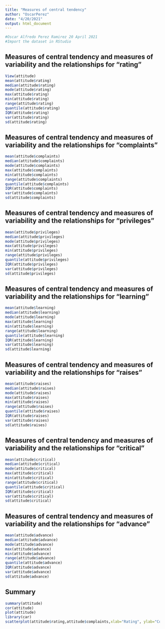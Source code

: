 ---
title: "Measures of central tendency"
author: "OscarPerez"
date: "4/20/2021"
output: html_document
---
```{r echo=FALSE}
#Oscar Alfredo Perez Ramirez 20 April 2021
#Import the dataset in RStudio
```

## Measures of central tendency and measures of variability and the relationships for "**rating**"
```{r rating}
View(attitude)
mean(attitude$rating)
median(attitude$rating)
mode(attitude$rating)
max(attitude$rating)
min(attitude$rating)
range(attitude$rating)
quantile(attitude$rating)
IQR(attitude$rating)
var(attitude$rating)
sd(attitude$rating)
```
## Measures of central tendency and measures of variability and the relationships for "**complaints**"

```{r complaints}
mean(attitude$complaints)
median(attitude$complaints)
mode(attitude$complaints)
max(attitude$complaints)
min(attitude$complaints)
range(attitude$complaints)
quantile(attitude$complaints)
IQR(attitude$complaints)
var(attitude$complaints)
sd(attitude$complaints)
```
## Measures of central tendency and measures of variability and the relationships for "**privileges**"

```{r privileges}
mean(attitude$privileges)
median(attitude$privileges)
mode(attitude$privileges)
max(attitude$privileges)
min(attitude$privileges)
range(attitude$privileges)
quantile(attitude$privileges)
IQR(attitude$privileges)
var(attitude$privileges)
sd(attitude$privileges)
```
## Measures of central tendency and measures of variability and the relationships for "**learning**"

```{r learning}
mean(attitude$learning)
median(attitude$learning)
mode(attitude$learning)
max(attitude$learning)
min(attitude$learning)
range(attitude$learning)
quantile(attitude$learning)
IQR(attitude$learning)
var(attitude$learning)
sd(attitude$learning)
```
## Measures of central tendency and measures of variability and the relationships for "**raises**"

```{r raises}
mean(attitude$raises)
median(attitude$raises)
mode(attitude$raises)
max(attitude$raises)
min(attitude$raises)
range(attitude$raises)
quantile(attitude$raises)
IQR(attitude$raises)
var(attitude$raises)
sd(attitude$raises)
```

## Measures of central tendency and measures of variability and the relationships for "**critical**"

```{r critical}
mean(attitude$critical)
median(attitude$critical)
mode(attitude$critical)
max(attitude$critical)
min(attitude$critical)
range(attitude$critical)
quantile(attitude$critical)
IQR(attitude$critical)
var(attitude$critical)
sd(attitude$critical)
```

## Measures of central tendency and measures of variability and the relationships for "**advance**"

```{r advance}
mean(attitude$advance)
median(attitude$advance)
mode(attitude$advance)
max(attitude$advance)
min(attitude$advance)
range(attitude$advance)
quantile(attitude$advance)
IQR(attitude$advance)
var(attitude$advance)
sd(attitude$advance)
```

## **Summary**


```{r}
summary(attitude)
cor(attitude)
plot(attitude)
library(car)
scatterplot(attitude$rating,attitude$complaints,xlab="Rating", ylab="Complaints", main="Highest correlation", smooth=FALSE)
```
